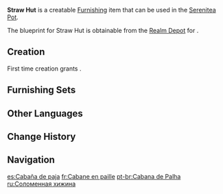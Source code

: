 {{Furnishing Infobox
|id             = 370101
|image          = Item Straw Hut.png
|category       = Building
|subcategory    = Liyue
|quality        = 2
|adeptal_energy = 30
|load           = 125
|reduced_load   = 62
|description    = A simple single-room house that is made from Fir Wood. Though it doesn't look impressive in the least, it will at least not collapse under the assault of ordinary wind and rain.<br>With limited manpower and materials, building such kind of house is not a bad idea.
|blueprint      = Realm Depot
}}
'''Straw Hut''' is a creatable [[Furnishing]] item that can be used in the [[Serenitea Pot]].

The blueprint for Straw Hut is obtainable from the [[Realm Depot]] for {{Item|Realm Currency|24|x=80}}.

==Creation==
First time creation grants {{Item|Trust|24|x=30}}.
{{Recipe
|type = Creation
|time = 12h
|Fir Wood = 8
|sort = Fir Wood
}}

==Furnishing Sets==
{{Craft Usage|type=Furnishing Set}}

==Other Languages==
{{Other Languages
|default_hidden = 1
|en      = Straw Hut
|zhs     = 干草庐屋
|zhs_rm  = Gāncǎo Lúwū
|zht     = 乾草廬屋
|zht_rm  = Gāncǎo Lúwū
|ja      = 干し草の家屋
|ja_rm   = Hoshikusa no Kaoku
|ko      = 건초 오두막
|es      = Cabaña de paja
|fr      = Cabane en paille
|ru      = Соломенная хижина
|th      = กระท่อมหญ้าคา
|th_rm   = 
|vi      = Nhà Tranh
|de      = Strohhütte
|id      = Pondok Jerami
|pt      = Cabana de Palha
|tr      = Hasır Kulübe
|it      = Capanna di paglia
}}

==Change History==
{{Change History|1.5}}

==Navigation==
{{Furnishing Navbox|exterior}}

[[es:Cabaña de paja]]
[[fr:Cabane en paille]]
[[pt-br:Cabana de Palha]]
[[ru:Соломенная хижина]]